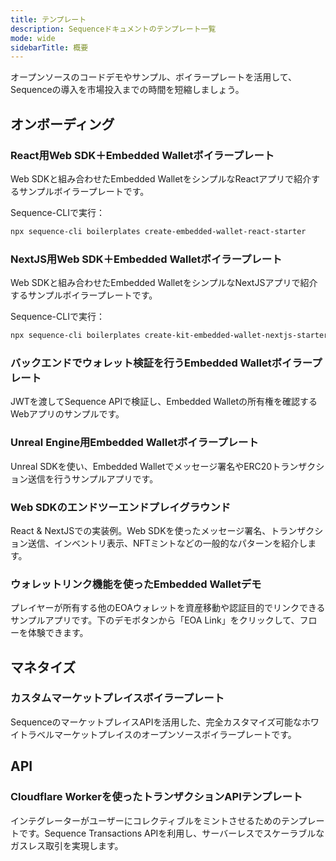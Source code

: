 ```yaml
---
title: テンプレート
description: Sequenceドキュメントのテンプレート一覧
mode: wide
sidebarTitle: 概要
---
```


オープンソースのコードデモやサンプル、ボイラープレートを活用して、Sequenceの導入を市場投入までの時間を短縮しましょう。

## オンボーディング

### React用Web SDK＋Embedded Walletボイラープレート
Web SDKと組み合わせたEmbedded WalletをシンプルなReactアプリで紹介するサンプルボイラープレートです。

Sequence-CLIで実行：

```bash
npx sequence-cli boilerplates create-embedded-wallet-react-starter
```

<CardGroup cols={2}>
  <Card title="リポジトリ" icon="github" href="https://github.com/0xsequence-demos/kit-embedded-wallet-react-boilerplate" horizontal />

  <Card title="デモ" icon="globe" href="https://kit-embedded-wallet-react-boilerplate.pages.dev/" horizontal />
</CardGroup>

### NextJS用Web SDK＋Embedded Walletボイラープレート
Web SDKと組み合わせたEmbedded WalletをシンプルなNextJSアプリで紹介するサンプルボイラープレートです。

Sequence-CLIで実行：

```bash
npx sequence-cli boilerplates create-kit-embedded-wallet-nextjs-starter
```

<CardGroup cols={2}>
  <Card title="リポジトリ" icon="github" href="https://github.com/0xsequence-demos/kit-embedded-wallet-nextjs-boilerplate" horizontal />

  <Card title="デモ" icon="globe" href="https://kit-embedded-wallet-nextjs-boilerplate.pages.dev/" horizontal />
</CardGroup>

### バックエンドでウォレット検証を行うEmbedded Walletボイラープレート
JWTを渡してSequence APIで検証し、Embedded Walletの所有権を確認するWebアプリのサンプルです。

<Card title="リポジトリ" icon="github" href="https://github.com/0xsequence-demos/embedded-wallet-verify-session" horizontal />

### Unreal Engine用Embedded Walletボイラープレート
Unreal SDKを使い、Embedded Walletでメッセージ署名やERC20トランザクション送信を行うサンプルアプリです。

<Card title="リポジトリ" icon="github" href="https://github.com/0xsequence/unreal-embedded-wallet-boilerplate" horizontal />

### Web SDKのエンドツーエンドプレイグラウンド
React & NextJSでの実装例。Web SDKを使ったメッセージ署名、トランザクション送信、インベントリ表示、NFTミントなどの一般的なパターンを紹介します。

<CardGroup cols={2}>
  <Card title="リポジトリ" icon="github" href="https://github.com/0xsequence/kit/tree/master/examples" horizontal />

  <Card title="デモ" icon="globe" href="https://0xsequence.github.io/kit/" horizontal />
</CardGroup>

### ウォレットリンク機能を使ったEmbedded Walletデモ
プレイヤーが所有する他のEOAウォレットを資産移動や認証目的でリンクできるサンプルアプリです。下のデモボタンから「EOA Link」をクリックして、フローを体験できます。

<CardGroup cols={2}>
  <Card title="リポジトリ" icon="github" href="https://github.com/0xsequence-demos/demo-waas-wallet-link" horizontal />

  <Card title="デモ" icon="globe" href="https://0xsequence.github.io/demo-waas-auth/" horizontal />
</CardGroup>

## マネタイズ

### カスタムマーケットプレイスボイラープレート
SequenceのマーケットプレイスAPIを活用した、完全カスタマイズ可能なホワイトラベルマーケットプレイスのオープンソースボイラープレートです。

<CardGroup cols={2}>
  <Card title="リポジトリ" icon="github" href="https://github.com/0xsequence/marketplace-boilerplate" horizontal />

  <Card title="デモ" icon="globe" href="https://impressive-beaver-41204.sequence.market/" horizontal />
</CardGroup>

## API

### Cloudflare Workerを使ったトランザクションAPIテンプレート
インテグレーターがユーザーにコレクティブルをミントさせるためのテンプレートです。Sequence Transactions APIを利用し、サーバーレスでスケーラブルなガスレス取引を実現します。

<Card title="リポジトリ" icon="github" href="https://github.com/0xsequence-demos/template-cloudflare-worker-sequence-transactions-api" horizontal />